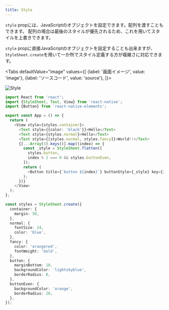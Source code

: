 ```yaml
---
title: Style
---
```



`style` propには、JavaScriptのオブジェクトを設定できます。配列を渡すこともできます。
配列の場合は最後のスタイルが優先されるため、これを用いてスタイルを上書きできます。

`style` propに直接JavaScriptのオブジェクトを設定することも出来ますが、`StyleSheet.create`を用いて一か所でスタイル定義する方が複雑さに対応できます。

<!-- textlint-disable ja-technical-writing/sentence-length,ja-technical-writing/max-comma,ja-spacing/ja-no-space-around-parentheses,jtf-style/3.3.かっこ類と隣接する文字の間のスペースの有無,ja-technical-writing/ja-no-mixed-period,ja-technical-writing/no-unmatched-pair -->

<Tabs
  defaultValue="image"
  values={[
    {label: '画面イメージ', value: 'image'},
    {label: 'ソースコード', value: 'source'},
  ]}>

<!-- textlint-enable ja-technical-writing/sentence-length,ja-technical-writing/max-comma,ja-spacing/ja-no-space-around-parentheses,jtf-style/3.3.かっこ類と隣接する文字の間のスペースの有無,ja-technical-writing/ja-no-mixed-period,ja-technical-writing/no-unmatched-pair -->

<TabItem value="image">

![Style](style.png)

</TabItem>

<TabItem value="source">

```typescript jsx title="src/App.tsx"
import React from 'react';
import {StyleSheet, Text, View} from 'react-native';
import {Button} from 'react-native-elements';

export const App = () => {
  return (
    <View style={styles.container}>
      <Text style={{color: 'black'}}>Hello</Text>
      <Text style={styles.normal}>Hello</Text>
      <Text style={[styles.normal, styles.fancy]}>World!!</Text>
      {[...Array(3).keys()].map((index) => {
        const _style = StyleSheet.flatten([
          styles.button,
          index % 2 === 0 && styles.buttonEven,
        ]);
        return (
          <Button title={`button ${index}`} buttonStyle={_style} key={index} />
        );
      })}
    </View>
  );
};

const styles = StyleSheet.create({
  container: {
    margin: 50,
  },
  normal: {
    fontSize: 24,
    color: 'blue',
  },
  fancy: {
    color: 'orangered',
    fontWeight: 'bold',
  },
  button: {
    marginBottom: 10,
    backgroundColor: 'lightskyblue',
    borderRadius: 0,
  },
  buttonEven: {
    backgroundColor: 'orange',
    borderRadius: 20,
  },
});
```

</TabItem>
</Tabs>
